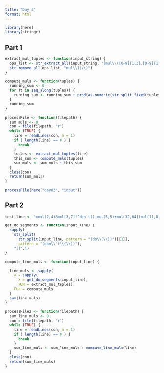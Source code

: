 ```yaml
---
title: "Day 3"
format: html
---
```


```r
library(here)
library(stringr)
```


## Part 1

```r
extract_mul_tuples <- function(input_string) {
  ops_list <- str_extract_all(input_string, "(mul\\([0-9]{1,3},[0-9]{1,3}\\))")[[1]]
  str_remove_all(ops_list, "mul\\(|\\)")
}
```

```r
compute_muls <- function(tuples) {
  running_sum <- 0
  for (t in seq_along(tuples)) {
    running_sum <- running_sum + prod(as.numeric(str_split_fixed(tuples[t], ",", n = 2)))
  }
  running_sum
}
```

```r
processFile <- function(filepath) {
  sum_muls <- 0
  con = file(filepath, "r")
  while (TRUE) {
    line = readLines(con, n = 1)
    if ( length(line) == 0 ) {
      break
    }
    tuples <- extract_mul_tuples(line)
    this_sum <- compute_muls(tuples)
    sum_muls <- sum_muls + this_sum
  }
  close(con)
  return(sum_muls)
}
```

```r
processFile(here("day03", "input")) 
```


## Part 2

```r
test_line <- "xmul(2,4)&mul[3,7]!^don't()_mul(5,5)+mul(32,64](mul(11,8)undo()?mul(8,5))"

get_do_segments <- function(input_line) {
  sapply(
    str_split(
      str_split(input_line, pattern = "(do\\(\\))")[[1]],
      pattern = "(don\\'t\\(\\))"),
    "[[",1) 
}

compute_line_muls <- function(input_line) {
  
  line_muls <- sapply(
    X = sapply(
      X = get_do_segments(input_line),
      FUN = extract_mul_tuples),
    FUN = compute_muls
  )
  sum(line_muls)
}

processFile2 <- function(filepath) {
  sum_line_muls <- 0
  con = file(filepath, "r")
  while (TRUE) {
    line = readLines(con, n = 1)
    if ( length(line) == 0 ) {
      break
    }
    sum_line_muls <- sum_line_muls + compute_line_muls(line)
  }
  close(con)
  return(sum_line_muls)
}






```



